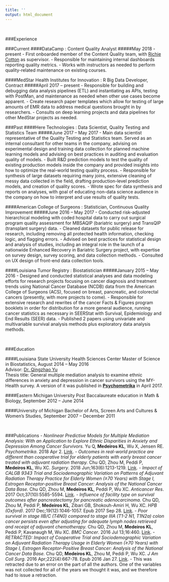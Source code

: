 ```yaml
---
title: ''
output: html_document
---
```

<br>

###Experience 

###Current
####DataCamp : Content Quality Analyst
#####May 2018 - present
- First onboarded member of the Content Quality team, with [Richie Cotton](https://www.linkedin.com/in/richierocks) as supervisor.
- Responsible for maintaining internal dashboards reporting quality metrics.
- Works with instructors as needed to perform quality-related maintenance on existing courses.

####MedStar Health Institutes for Innovation : R Big Data Developer, Contract
#####April 2017 – present
- Responsible for building and debugging data analysis pipelines (ETL) and instantiating as APIs, testing with PostMan, and maintenance as needed when other use cases become apparent.
- Create research paper templates which allow for testing of large amounts of EMR data to address medical questions brought in by researchers.
- Consults on deep learning projects and data pipelines for other MedStar projects as needed.

###Past
####Here Technologies : Data Scientist, Quality Testing and Statistics Team 
#####June 2017 – May 2017
- Main data scientist representative of the Quality Testing and Statistics team. Served as an internal consultant for other teams in the company, advising on experimental design and training data collection for planned machine learning models and advising on best practices in auditing and evaluation quality of models.
- Built R&D prediction models to test the quality of existing production models inside the company and provided insights into how to optimize the real-world testing quality process.
- Responsible for synthesis of large datasets requiring many joins, extensive cleaning of messy data collected in the field, drafting production-level prediction models, and creation of quality scores.
- Wrote spec for data synthesis and reports on analyses, with goal of educating non-data science audience in the company on how to interpret and use results of quality tests.

####American College of Surgeons : Statistician, Continuous Quality Improvement 
#####June 2016 – May 2017
- Conducted risk-adjusted hierarchical modeling with coded hospital data to carry out surgical program quality assessment for MBSAQIP (bariatric surgery) and TransQIP (transplant surgery) data.
- Cleaned datasets for public release for research, including removing all protected health information, checking logic, and flagging errors.
- Advised on best practices for statistical design and analysis of studies, including an integral role in the launch of a nationwide Enhanced Recovery in Bariatric Surgery project, with expertise on survey design, survey scoring, and data collection methods.
- Consulted on UX design of front-end data collection tools.

####Louisiana Tumor Registry : Biostatistician 
#####January 2015 – May 2016
- Designed and conducted statistical analyses and data modeling efforts for research projects focusing on cancer diagnosis and treatment trends using National Cancer Database (NCDB) data from the American College of Surgeons (ACS), focused on breast, pancreatic, and colorectal cancers (presently, with more projects to come).
- Responsible for extensive research and rewrites of the cancer Facts & Figures program booklets in order for distribution for a more general audience, running cancer statistics as necessary in SEERStat with Survival, Epidemiology and End Results (SEER) data.
- Published 2 papers using univariate and multivariable survival analysis methods plus exploratory data analysis methods.

<br>

###Education

####Louisiana State University Health Sciences Center 
Master of Science in Biostatistics, August 2014 – May 2016 <br>
Advisor: [Dr. Qingzhao Yu](https://publichealth.lsuhsc.edu/faculty_pages/qyu/index.html) <br>
Thesis title: General multiple mediation analysis to examine ethnic differences in anxiety and depression in cancer survivors using the MY-Health survey. A version of it was published in [**Psychometrika**](https://link.springer.com/article/10.1007/s11336-018-9612-2?wt_mc=Internal.Event.1.SEM.ArticleAuthorOnlineFirst) in April 2017.

####Eastern Michigan University 
Post Baccalaureate education in Math & Biology, September 2012 – June 2014

####University of Michigan 
Bachelor of Arts, Screen Arts and Cultures & Women’s Studies, September 2007 – December 2011

<br>

###Publications
- *Nonlinear Predictive Models for Multiple Mediation Analysis: With an Application to Explore Ethnic Disparities in Anxiety and Depression Among Cancer Survivors.* Yu Q, **Medeiros KL**, Wu X, Jensen RE. *Psychometrika*. 2018 Apr 2. [Link](https://link.springer.com/article/10.1007/s11336-018-9612-2?wt_mc=Internal.Event.1.SEM.ArticleAuthorOnlineFirst).
- *Outcomes in real-world practice are different than cooperative trial for elderly patients with early breast cancer treated with adjuvant radiation therapy.* Chu QD, Zhou M, Peddi P, **Medeiros KL**, Wu XC. *Surgery*. 2018 Jun;163(6):1213-1219. [Link](https://www.surgjournal.com/article/S0039-6060(18)30034-5/fulltext).
- *Impact of CALGB 9343 Trial and Sociodemographic Variation on Patterns of Adjuvant Radiation Therapy Practice for Elderly Women (≥70 Years) with Stage I, Estrogen Receptor-positive Breast Cancer: Analysis of the National Cancer Data Base.* Chu QD, Zhou M, **Medeiros KL**, Peddi P, Wu XC. *Anticancer Res*. 2017 Oct;37(10):5585-5594. [Link](http://ar.iiarjournals.org/content/37/10/5585.abstract).
- *Influence of facility type on survival outcomes after pancreatectomy for pancreatic adenocarcinoma.* Chu QD, Zhou M, Peddi P, **Medeiros KL**, Zibari GB, Shokouh-Amiri H, Wu XC. *HPB (Oxford)*. 2017 Dec;19(12):1046-1057. Epub 2017 Sep 28. [Link](https://www.hpbonline.org/article/S1365-182X(17)30870-5/fulltext).
- *Poor survival in stage IIB/C (T4N0) compared to stage IIIA (T1-2 N1, T1N2a) colon cancer persists even after adjusting for adequate lymph nodes retrieved and receipt of adjuvant chemotherapy.* Chu QD, Zhou M, **Medeiros KL**, Peddi P, Kavanaugh M, Wu XC. *BMC Cancer*. 2016 Jul 13;16:460. [Link](https://bmccancer.biomedcentral.com/articles/10.1186/s12885-016-2446-3).
- *RETRACTED: Impact of Cooperative Trial and Sociodemographic Variation on Adjuvant Radiation Therapy Usage in Elderly Women (≥70 Years) with Stage I, Estrogen Receptor-Positive Breast Cancer: Analysis of the National Cancer Data Base.* Chu QD, **Medeiros KL**, Zhou M, Peddi P, Wu XC. *J Am Coll Surg*. 2016 Apr;222(4):667-78. Epub 2016 Jan 27. [Link](https://www.journalacs.org/article/S1072-7515(15)01809-8/pdf).
    - This was retracted due to an error on the part of all the authors. One of the variables was not collected for all of the years we thought it was, and we therefore had to issue a retraction.
